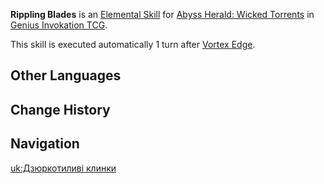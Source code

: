 {{Genius Invokation TCG Skill Infobox
|image      = Rippling Blades Character Card Skill.png
|type       = Elemental Skill
|character  = Abyss Herald: Wicked Torrents
|element    = Hydro
|matching   = 0
|effect     = Deals 1 {{Color|Hydro DMG}}.
|order      = 3
}}
'''Rippling Blades''' is an [[Character Card Elemental Skill|Elemental Skill]] for [[Abyss Herald: Wicked Torrents (Character Card)|Abyss Herald: Wicked Torrents]] in [[Genius Invokation TCG]].

This skill is executed automatically 1 turn after [[Vortex Edge]].

==Other Languages==
{{Other Languages
|en       = Rippling Blades
|zhs      = 涟锋旋刃
|zhs_rm   = 
|zht      = 漣鋒旋刃
|zht_rm   = 
|zh_tl    = 
|ja       = 波打つ旋刃
|ja_rm    = Namiutsu Senjin{{Assumed}}
|ja_tl    = 
|ko       = 회전 물결 칼날
|ko_rm    = 
|ko_tl    = 
|es       = Filos ondulantes
|es_tl    = Undulating Blades
|fr       = Lame ondulante
|fr_tl    = Rippling Blade
|ru       = Волнистые клинки
|ru_tl    = Wavy Blades
|th       = Rippling Blades
|vi       = Lưỡi Đao Gợn Sóng
|vi_tl    = 
|de       = Wellen der Klingen
|de_tl    = Waves of Blades
|id       = Rippling Blades
|pt       = Lâminas Ondulantes
|pt_tl    = 
|tr       = Dalgalı Bıçaklar
|tr_tl    = 
|it       = Lame ondulate
|it_tl    = 
}}

==Change History==
{{Change History|4.6}}

==Navigation==
{{Genius Invokation TCG Skill Navbox|Abyss Herald: Wicked Torrents}}

[[uk:Дзюркотиливі клинки]]